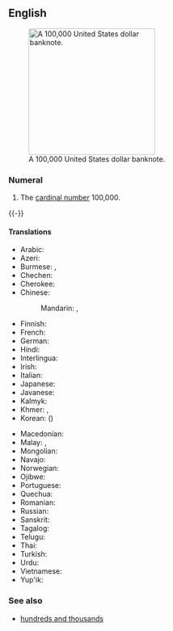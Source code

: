 ==English==
{{enum|ten thousand|million|cardinal number|100,000|lang=en}}
[[File:100000-dollar.jpg|thumb|250px|upright|A 100,000 United States dollar banknote.]]

===Numeral===
{{head|en|numeral}}

# {{lb|en|cardinal}} The [[cardinal number]] 100,000.
{{-}}

====Translations====
{{trans-top|100,000}}
* Arabic: {{t|ar|مِائَة أَلْف|tr=miʾat ʾalf}}
* Azeri: {{t|az|yüz min}}
* Burmese: {{t+|my|သိန်း}}, {{t|my|တစ်သိန်း}}
* Chechen: {{t|ce|бӏе эзар}}
* Cherokee: {{t|chr|ᏐᏬ ᏍᎪᎯᏥᏆ ᎢᏯᎦᏴᎵ}}
* Chinese:
*: Mandarin: {{t+|cmn|十萬|sc=Hani}}, {{t+|cmn|十万|tr=shíwàn|sc=Hani}}
* Finnish: {{t|fi|satatuhatta}}
* French: {{t+|fr|cent-mille|m}}
* German: {{t+|de|hunderttausend}}
* Hindi: {{t+|hi|लाख|m|tr=lākh}}
* Interlingua: {{t|ia|cento milles}}
* Irish: {{t|ga|céad míle}}
* Italian: {{t+|it|centomila}}
* Japanese: {{t|ja|十万|tr=じゅうまん, jūman}}
* Javanese: {{t|jv|kethi}}
* Kalmyk: {{t|xal|бум}}
* Khmer: {{t|km|មួយសែន}}, {{t+|km|សែន|tr=saen}}
* Korean: {{t|ko|십만}} ({{t|ko|十萬|sc=Hani}})
{{trans-mid}}
* Macedonian: {{t|mk|сто илјади}}
* Malay: {{t|ms|ratus ribu}}, {{t|ms|keti}}
* Mongolian: {{t+|mn|бум}}
* Navajo: {{t|nv|tʼááłáhádí neeznádiin mííl}}
* Norwegian: {{t|no|hundretusen}}
* Ojibwe: {{t|oj|ningodwaak daso-midaaswaak}}
* Portuguese: {{t|pt|cem mil}}
* Quechua: {{t|qu|pachak waranqa}}
* Romanian: {{t|ro|o sută de mii}}
* Russian: {{t|ru|сто ты́сяч}}
* Sanskrit: {{t+|sa|लक्ष}}
* Tagalog: {{t|tl|yuta}}
* Telugu: {{t+|te|లక్ష}}
* Thai: {{t+|th|แสน}}
* Turkish: {{t|tr|yüz bin}}
* Urdu: {{t|ur|لاکھ|m|tr=lākh}}
* Vietnamese: {{t|vi|trăm nghìn}}
* Yup'ik: {{t|esu|qulen tiissitsaat}}
{{trans-bottom}}

===See also===
* [[hundreds and thousands]]